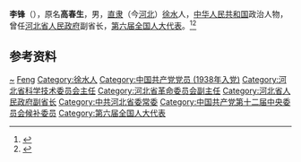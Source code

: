 '''李锋'''（{{bd|1921年||2012年|2月13日}}），原名'''高春生'''，男，[[直隶|直隶]]（今[[河北|河北]]）[[徐水|徐水]]人，[[中华人民共和国|中华人民共和国]]政治人物，曾任[[河北省人民政府|河北省人民政府]]副省长，[[第六届全国人大代表|第六届全国人大代表]]。<ref>{{Cite web|title=李锋|url=http://bddfz.com/?m=show&cid=125&id=1558|accessdate=2020-09-28|work=保定地方志}}</ref><ref>{{Cite book|title=中华人民共和国职官志|author=何虎生, 李耀东, 向常福主编|publisher=中国社会出版社|year=2003|isbn=9787800883934|location=北京|pages=}}</ref>

== 参考资料 ==
{{reflist}}

{{中国人物小作品}}

{{Authority control}}
{{DEFAULTSORT:Li李}}
[[Category:高姓|~]]
[[Category:李姓|Feng]]
[[Category:徐水人|Category:徐水人]]
[[Category:中国共产党党员_(1938年入党)|Category:中国共产党党员 (1938年入党)]]
[[Category:河北省科学技术委员会主任|Category:河北省科学技术委员会主任]]
[[Category:河北省革命委员会副主任|Category:河北省革命委员会副主任]]
[[Category:河北省人民政府副省长|Category:河北省人民政府副省长]]
[[Category:中共河北省委常委|Category:中共河北省委常委]]
[[Category:中国共产党第十二届中央委员会候补委员|Category:中国共产党第十二届中央委员会候补委员]]
[[Category:第六届全国人大代表|Category:第六届全国人大代表]]
